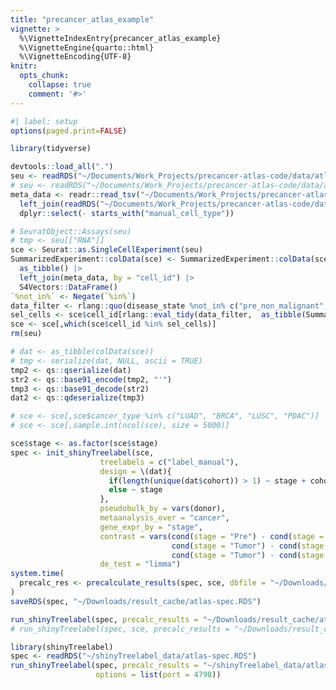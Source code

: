 ```yaml
---
title: "precancer_atlas_example"
vignette: >
  %\VignetteIndexEntry{precancer_atlas_example}
  %\VignetteEngine{quarto::html}
  %\VignetteEncoding{UTF-8}
knitr:
  opts_chunk:
    collapse: true
    comment: '#>'
---
```


```r
#| label: setup
options(paged.print=FALSE)
```

```r
library(tidyverse)
```


```r
devtools::load_all(".")
seu <- readRDS("~/Documents/Work_Projects/precancer-atlas-code/data/atlas_data/main_seurat_data.RDS")
# seu <- readRDS("~/Documents/Work_Projects/precancer-atlas-code/data/atlas_data/CD4T_v2_18Feb2025.RDS")
meta_data <- readr::read_tsv("~/Documents/Work_Projects/precancer-atlas-code/data/atlas_data/meta_data.tsv.gz") |>
  left_join(readRDS("~/Documents/Work_Projects/precancer-atlas-code/data/atlas_data/all_treelabels.RDS"), by = "cell_id") |>
  dplyr::select(- starts_with("manual_cell_type"))

```


```r
# SeuratObject::Assays(seu)
# tmp <- seu[["RNA"]]
sce <- Seurat::as.SingleCellExperiment(seu)
SummarizedExperiment::colData(sce) <- SummarizedExperiment::colData(sce) |>
  as_tibble() |>
  left_join(meta_data, by = "cell_id") |>
  S4Vectors::DataFrame()
`%not_in%` <- Negate(`%in%`)
data_filter <- rlang::quo(disease_state %not_in% c("pre_non_malignant", "pre_virus") & cancer != "LIHC" & disease_state_details != "Tumor_metastasis")
sel_cells <- sce$cell_id[rlang::eval_tidy(data_filter,  as_tibble(SummarizedExperiment::colData(sce)))]
sce <- sce[,which(sce$cell_id %in% sel_cells)]
rm(seu)
```

```r
# dat <- as_tibble(colData(sce))
# tmp <- serialize(dat, NULL, ascii = TRUE)
tmp2 <- qs::qserialize(dat)
str2 <- qs::base91_encode(tmp2, "'")
tmp3 <- qs::base91_decode(str2)
dat2 <- qs::qdeserialize(tmp3)
```


```r
# sce <- sce[,sce$cancer_type %in% c("LUAD", "BRCA", "LUSC", "PDAC")]
# sce <- sce[,sample.int(ncol(sce), size = 5000)]
```

```r
sce$stage <- as.factor(sce$stage)
spec <- init_shinyTreelabel(sce, 
                    treelabels = c("label_manual"),
                    design = \(dat){
                      if(length(unique(dat$cohort)) > 1) ~ stage + cohort
                      else ~ stage
                    }, 
                    pseudobulk_by = vars(donor), 
                    metaanalysis_over = "cancer",
                    gene_expr_by = "stage",
                    contrast = vars(cond(stage = "Pre") - cond(stage = "Normal"),
                                    cond(stage = "Tumor") - cond(stage = "Normal"),
                                    cond(stage = "Tumor") - cond(stage = "Pre")),
                    de_test = "limma")
system.time(
  precalc_res <- precalculate_results(spec, sce, dbfile = "~/Downloads/result_cache/atlas.duckdb", output = c("da", "de", "de_meta"))
)
saveRDS(spec, "~/Downloads/result_cache/atlas-spec.RDS")
```




```r
run_shinyTreelabel(spec, precalc_results = "~/Downloads/result_cache/atlas.duckdb")
# run_shinyTreelabel(spec, sce, precalc_results = "~/Downloads/result_cache/cd4.duckdb")
```


```r
library(shinyTreelabel)
spec <- readRDS("~/shinyTreelabel_data/atlas-spec.RDS")
run_shinyTreelabel(spec, precalc_results = "~/shinyTreelabel_data/atlas.duckdb", 
                   options = list(port = 4798))
```


